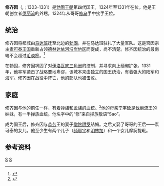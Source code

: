 {{Infobox royalty
| type                 = 君主
| name                 = 修齐因 <br/> {{my|စောဇိတ်}}
| image                = 
| caption              = 
| reign                = 约1324年10月 – 1331年2月
| coronation           = 1324年10月 <br/> [[緬曆|緬曆]]686年德丁卒月<ref name=npl>{{cite book | title=Razadarit Ayedawbon | language=my | last=Pan Hla | first=Nai | year=1968 | edition=8th printing, 2004 | pages=41 | location=Yangon}}</ref> 
| succession           = [[勃固王朝|勃固王朝]]君主
| predecessor          = [[修乌|修乌]]
| successor            = [[齐因分|齐因分]]
| suc-type             = 继任者
| reg-type             = 
| regent               = 
| spouse               = [[僧陀明罗|僧陀明罗]] <br /> [[素可泰王国|素可泰王国]]公主
| issue                = [[明林加|明林加]] <br /> 摩诃提毗 <br /> [[频耶宇|频耶宇]]
| issue-link           = 
| full name            = 
| house                = 伐丽流
| father               = [[明婆罗|明婆罗]]
| mother               = [[宁宇延|宁宇延]]
| birth_date        = 1303年6月3日<br/> 緬曆665年那雍月月亏的第4天<ref name=npl/>
| birth_place       = 
| death_date        = 约1331年2月（27岁）<br/> 692 ME
| death_place       = [[卑谬|卑谬]]
| date of burial       = 
| place of burial      = 
| religion             = [[上座部佛教|上座部佛教]]
| signature            = 
}}
{{Burmese characters}}

'''修齐因'''（{{lang-my|စောဇိတ်}}, {{IPA-my|sɔ́ zeiʔ|pron}}; 1303–1331）是[[勃固王朝|勃固王朝]]第四代国王，1324年至1331年在位。他是王朝创立者[[伐丽流|伐丽流]]的外甥，1324年从哥哥[[修乌|修乌]]手中接手王位。

==统治==
修齐因将都城由[[莫塔马|马达班]]迁至北边的[[勃固|勃固]]，并在马达班驻扎了大量军队。这是否因宗主[[素可泰王国|素可泰王国]]重新占领[[德林达依|德林达依河沿岸地区]]而促成，尚不清楚。修齐因统治的最南端不会超过[[毛淡棉|毛淡棉]]。<ref name=app>{{cite book | title=History of Burma | author=Lt. Gen. Sir Arthur P. Phayre | year=1883 | pages=66–67 | edition=1967 | publisher=Susil Gupta | location=London}}</ref>

在勃固，修齐因巩固了对[[伊洛瓦底三角洲|伊洛瓦底三角洲]]的控制，并寻求向上缅甸扩张。1331年，他率军袭击了战略要地卑谬，该城本来由独立的国王统治，有着强大的陆军和海军。修齐因在战役中阵亡，他的部队也被击败。

==家庭==
修齐因与他的前任一样，有着[[掸族|掸族]]和[[孟族|孟族]]的血统。<ref name=hb>{{cite book | title=A History of Burma | url=https://archive.org/details/historyofburma0000htin | pages=[https://archive.org/details/historyofburma0000htin/page/78 78]–80 | chapter=Pagan and the Mongol Intrusion | publisher=Cambridge University Press | location=New York and London | year=1967 | author=Maung Htin Aung}}</ref>他的母亲[[宁宇延|宁宇延]]是[[伐丽流|伐丽流]]王的妹妹，有一半掸族血统。他名字中的“修”来自掸族敬语“Sao”。

成为国王后，修齐因与[[恭劳|恭劳]]王的妻子[[僧陀明罗|僧陀明罗]]结婚。之后又娶了哥哥的王后——素可泰的女儿。他至少生有两个儿子（[[频耶宇|频耶宇]]和[[明林加|明林加]]）和一个女儿摩訶提毗。

==参考资料==
{{reflist}}
{{Burmese monarchs}}
[[Category:缅甸君主|S]]
[[Category:勃固王朝|S]]